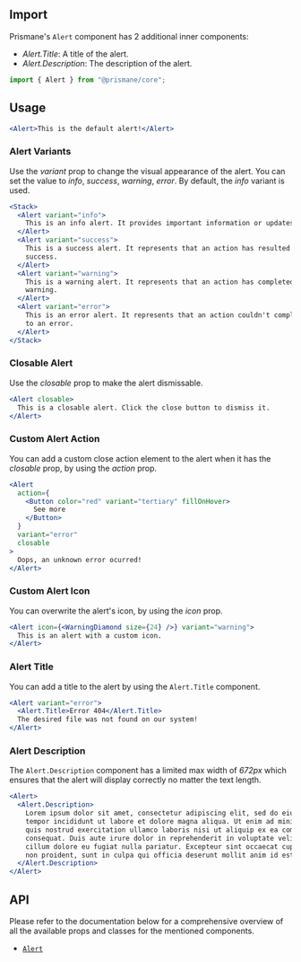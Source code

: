 ## Import

Prismane's `Alert` component has 2 additional inner components:

- _Alert.Title_: A title of the alert.
- _Alert.Description_: The description of the alert.

```js
import { Alert } from "@prismane/core";
```

## Usage

```jsx preview
<Alert>This is the default alert!</Alert>
```

### Alert Variants

Use the _variant_ prop to change the visual appearance of the alert. You can set the value to _info_, _success_, _warning_, _error_. By default, the _info_ variant is used.

```jsx preview
<Stack>
  <Alert variant="info">
    This is an info alert. It provides important information or updates.
  </Alert>
  <Alert variant="success">
    This is a success alert. It represents that an action has resulted in a
    success.
  </Alert>
  <Alert variant="warning">
    This is a warning alert. It represents that an action has completed with a
    warning.
  </Alert>
  <Alert variant="error">
    This is an error alert. It represents that an action couldn't complete due
    to an error.
  </Alert>
</Stack>
```

### Closable Alert

Use the _closable_ prop to make the alert dismissable.

```jsx preview
<Alert closable>
  This is a closable alert. Click the close button to dismiss it.
</Alert>
```

### Custom Alert Action

You can add a custom close action element to the alert when it has the _closable_ prop, by using the _action_ prop.

```jsx preview
<Alert
  action={
    <Button color="red" variant="tertiary" fillOnHover>
      See more
    </Button>
  }
  variant="error"
  closable
>
  Oops, an unknown error ocurred!
</Alert>
```

### Custom Alert Icon

You can overwrite the alert's icon, by using the _icon_ prop.

```jsx preview
<Alert icon={<WarningDiamond size={24} />} variant="warning">
  This is an alert with a custom icon.
</Alert>
```

### Alert Title

You can add a title to the alert by using the `Alert.Title` component.

```jsx preview
<Alert variant="error">
  <Alert.Title>Error 404</Alert.Title>
  The desired file was not found on our system!
</Alert>
```

### Alert Description

The `Alert.Description` component has a limited max width of _672px_ which ensures that the alert will display correctly no matter the text length.

```jsx preview
<Alert>
  <Alert.Description>
    Lorem ipsum dolor sit amet, consectetur adipiscing elit, sed do eiusmod
    tempor incididunt ut labore et dolore magna aliqua. Ut enim ad minim veniam,
    quis nostrud exercitation ullamco laboris nisi ut aliquip ex ea commodo
    consequat. Duis aute irure dolor in reprehenderit in voluptate velit esse
    cillum dolore eu fugiat nulla pariatur. Excepteur sint occaecat cupidatat
    non proident, sunt in culpa qui officia deserunt mollit anim id est laborum.
  </Alert.Description>
</Alert>
```

## API

Please refer to the documentation below for a comprehensive overview of all the available props and classes for the mentioned components.

- [`Alert`](/docs/components-api/alert-api)
